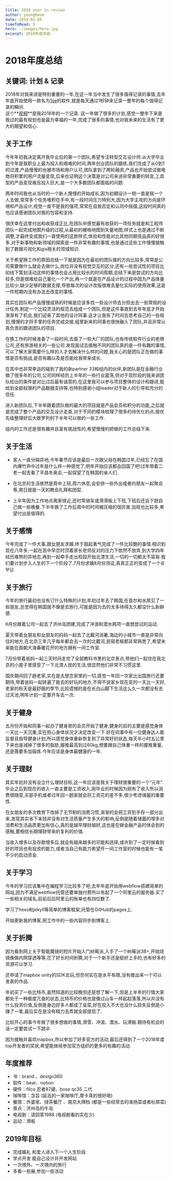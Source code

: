 ```yaml
---
title: 2018 year in review
author: youngbeom
date: 2019-01-05
timeToRead: 5
hero: ./images/hero.jpg
excerpt: 2018年度总结.
---
```


# 2018年度总结  

## 关键词: 计划 & 记录  
2018年对我来讲是特别重要的一年,在这一年当中发生了很多值得记录的事情,去年年底开始使用一款名为[1se](https://apps.apple.com/cn/app/1-second-everyday-%E8%A7%86%E9%A2%91%E6%97%A5%E8%AE%B0/id587823548)的软件,就是每天通过1秒钟来记录一整年的每个值得记录的瞬间.  
这个**[视频](http://n.miaopai.com/media/~MIuZz1vVULRGp4M-B5I5UoQtv5DKSP9.htm?from=timeline&isappinstalled=0)**是我2018年的一个记录.
这一年做了很多的计划,感觉一整年下来是我过的最有规划也是最为幸福的一年,完成了很多的事情,也对我未来的生活有了更大的期望和信心.

## 关于工作
今年年初我决定离开我毕业后的第一个团队,希望专注转型交互设计师.从大学毕业到今年是我职业上最为投入和艰难的时间,两年创业团队的磨练,我们完成了从0到1的过渡,产品慢慢的也被市场和用户认可,团队拿到了两轮融资,产品也开始尝试做电商将积累的用户流量变现,后来也证明这个决策是对公司来讲非常重要的转变,工具型的产品变现难且投入巨大,是一个大多数团队都面临的问题.  

两年时间我也从当时的一个新人慢慢的开始成长,因为初期设计一侧一直是我一个人去做,常常多个任务堆积在手中,有一段时间压力特别大,因为大学主攻的方向是环境和产品设计,视觉一直不是我的强项,常常在自我否定和认同中摇摆,这段时间真的也应该感谢团队对我的包容和支持.  

很庆幸在这里付出和收获成正比,在团队中感觉最有收获的一项任务就是和工程师团队一起完成地图升级的过程,从最初的栅格地图到矢量地图,样式上也是通过不断调整,才最终变成我们一直使用的这款样式,体验和性能对比其他同期竞品真的好很多,对于新事物和新领域的探索是一件非常有趣的事情,也是通过这些工作慢慢接触到了数据可视化和gis相关的领域知识.  

关于希望换工作的原因总结一下就是因为在最初的团队做的方向比较多,常常是公司需要做什么就会去做什么,岗位并没有视觉交互的区分,还有一些尝试性的项目比如线下策划活动这样的事情也会占用比较长的时间周期,总结下来是尝试的方向比较多,但是很难给自己量化一个产出,再一个就是在产品设计的过程中因为产品体量比较少,缺少足够的数据支撑,导致每次的设计改版很难去量化实际的使用效果,这是一件短期内没有办法去改变的事情.  

其实在团队和产品慢慢成熟的时候是应该多找一些设计师去分担出去一些常规的设计任务,制定一个比较灵活的规范去组成一个团队,但是这件事直到去年年底才开始渐渐有了机会,我们迎来了其他的设计同事.这才让我有了时间去思考自己的一些规划,慢慢的才将手里的任务完成交接,组里新来的同事也很快融入了团队,并且非常认真负责的跟进团队的项目.  

在换工作的时候准备了一段时间,去面了一些大厂的团队,也有传统软件行业的老牌公司,还有旅游相关的一些公司.发现面试去接触不同的团队真的是一件有趣的事情,可以了解大家需要什么样的人才去解决什么样的问题,我关心的是团队正在做的事情是否有挑战,是否有趣以及是否能给我带来成长.  

在其中也非常幸运的碰到了我的新partner 33和组内的伙伴,新团队是在金融行业做了很多年的公司,公司同样经历上半年的一些行业震荡,但对于现阶段的我来讲团队给出的条件是对比过后最有诚意的,在这里我可以参与项目整体的设计和跟进,能给到全部权限的产品数据支持等,也特别感谢小组leader对于新人的引导和充分的信任.  

进入新团队后,下半年跟着团队做的最大的项目就是产品会员和积分的功能,之后就是完成了整个产品的交互设计走查,对于不同的模块梳理了很多的待优化的点,按优先级整理好后大致罗列的下半年可以做的一些工作.  

组内的工作还是很有趣并且富有挑战性的,希望慢慢的把做的工作总结下来.

## 关于生活
* 家人一直分隔异地,今年春节应该是最后一次跟父母在韩国过年,已经忘了在国内爆竹声中过年是什么样一种感觉了,明年开始应该都会回国了吧!过年带着二老一起去看了平昌冬奥会,一起探望了在韩国的亲人们.  

* 在北京的生活依然是周中上班,周六休息,会安排一些外出或者约朋友一起聚会等,周日就是一天的教会礼拜和团契.  

* 上半年因为工作地点离家很近,还时常骑车或滑滑板上下班,下班后还会下厨自己做一些晚餐.下半年换了工作后周中的时间被压缩的很厉害,加班也比较多,希望付出是值得的.  

## 关于感情
今年完成了一件大事,跟女朋友求婚.终于鼓起勇气完成了一件比较酷的事情.相识到现在八年多,一起在高中早恋时顶着家长老师反对的压力下依然不放弃,到大学四年经历难熬的异地恋,再到一起牵手走出校园开始北漂生活,一切的一切都太不容易.我们要计划步入人生的下一个阶段了.7月份求婚8月份领证,真真正正的变成了一个유부남.  

## 关于旅行
今年的旅行最初也没有订什么特殊的计划,年初过年去了韩国,在首尔和水原见了一些朋友,总觉得在韩国就不像是去旅行,可能是因为去的太多待得太久都没什么新鲜感.  

6月份跟着公司一起去了济州岛团建,完成了冲浪和潜水两项一直想尝试的运动.  

夏天带着女朋友和女朋友的妈妈一起去了北戴河消暑,海边的小城市一直是非常向往的地方,在北京三年几乎每年都会去一次的北戴河,民宿老板都非常熟悉了,希望未来能在面朝大海春暖花开的地方拥有一间工作室.  

7月份带着爸妈一起三天时间走完了全部教科书里的北京景点,带他们一起住在我北京的小屋子里感受了一下北漂人民的生活,很显然他们非常不习惯这里.  

国庆期间回了趟老家,实在是太想念家里的一切,感觉一年回一次家比出国旅行还要期待,带着爸妈一起转遍了能去的好玩的地方,不得不说家乡现在变的一天比一天好,老家的秋天是最舒服的季节,比较遗憾的是在长白山脚下生活这么久一次都没有去过天池,明年计划一定要开车去一次.

## 关于健身
五月份开始和同事一起办了健身房的会员开始了健身,健身的目的主要是感觉身体一天比一天沉重,实在担心身体状况才决定改变一下.好在同事中有一位健身达人能监督且指导健身计划,所以感觉身体重新恢复到了非常好的状态,每天半小时五公里下来也是减掉了很多的脂肪,握推最高到过60kg,想要跟自己体重一样的握推重量,还是需要多加锻炼.今年应该是身体最健康的一年.  

## 关于理财
其实年初并没有设立什么理财目标,这一年应该是我关于理财很重要的一个“元年”.毕业之后到现在的收入一直主要是工资收入,刚毕业的时候因为刚有了收入所以消费很随意,买部手机或者过年回一趟家就会将工资花的差不多,很少考虑储蓄的重要性.  

在女朋友的多次教育下改掉了无节制的消费习惯,渐渐的会把工资到手存一部分出来,发现其实省下来钱并没有对生活质量产生多大的影响,反倒是随着储蓄的增多对消费和生活品质更加有信心,真的是越早理财越好,这也是在做金融产品时体会到的感触,要相信长期理财带来的复利的价值.  

当收入增多以及存款增多后,就会有越来越多的可能和选择,或许到了一定时候看到好的项目也有投资的能力,或者当自己有能力希望开一间工作室的时候也能有一笔不少的启动资金.

## 关于学习
今年的学习应该集中在编程学习比较多了吧,去年年底开始用webflow搭建简单的网站,因为不满足webflow托管还要单独付费所以有起了一个阿里云的服务器.买了一些相关的域名,前前后后阿里云的账单也有四位数了.

学习了hexo和jekyll等简单的博客框架,托管在GitHub的pages上.

开始更新我的博客,把工作中的一些内容同步到博客上.

## 关于折腾
因为看到网上关于智能魔镜的短片开始入门树莓派,入手了一个树莓派3B+,开始烧镜像做内网穿透等等,花了好长时间折腾,对于一个新手还是挺好上手的,也有好多的资源可以学习.

还申请了mapbox unity的SDK去玩,但奈何实在是水平有限,没有做出来一个可以发表的作品.

年初买了一些比特币,虽然知道的比较晚但还是想了解一下,但是上半年的行情大家都处于一种极度亢奋的状态,比特币的价格也是像过山车一样起起落落,所以并没有什么投资价值,反倒是身边好多人都成了韭菜,好在投入不大也没什么损失反倒是小赚了一笔,最后实在是没有精力去弄就全部提现了.

比较开心的事今年做了很多想做的事情,滑雪、冲浪、潜水、玩滑板.期待有机会的话一定要尝试一下跳伞.

因为接触并喜欢mapbox,所以参加了好多官方的活动,最后还得到了一个2018年度top开发者的奖状,希望能继续参加官方组织的更多的有趣的活动.

## 年度推荐
* 书：brand 、design360   
* 软件：bear、notion  
* 硬件：filco 忍者87键、bose qc35 二代  
* 咖啡馆：含旨 (延吉的一家咖啡厅,摩卡真的很好喝)  
* 餐馆：外婆家、绿茶餐厅 、南京大牌档 (都是一些经常去的淮扬菜或者杭帮菜)  
* 景点：济州岛的牛岛  
* 电视剧：请回答1988 (电视剧看的实在少)  
* 运动：滑板  

## 2019年目标  
* 完成婚礼 和爱人进入下一个人生阶段
* 学点开发 能自己设计并开发网站
* 一次境外、一次境内的旅行
* 多看一些展,参加一些活动



